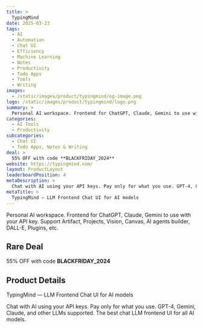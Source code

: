 ```yaml
---
title: >
  TypingMind
date: 2025-03-23
tags:
  - AI
  - Automation
  - Chat UI
  - Efficiency
  - Machine Learning
  - Notes
  - Productivity
  - Todo Apps
  - Tools
  - Writing
images:
  - /static/images/product/typingmind/og-image.png
logo: /static/images/product/typingmind/logo.png
summary: >
  Personal AI workspace. Frontend for ChatGPT, Claude, Gemini to use with your API key. Support Artifact, Projects, Vision, Canvas, AI agents builder, DALL-E, Plugins, etc.
categories:
  - AI Tools
  - Productivity
subcategories:
  - Chat UI
  - Todo Apps, Notes & Writing
deal: >
  55% OFF with code **BLACKFRIDAY_2024**
website: https://typingmind.com/
layout: ProductLayout
leaderboardPosition: 4
metaDescription: >
  Chat with AI using your API keys. Pay only for what you use. GPT-4, Gemini, Claude, and other LLMs supported. The best chat LLM frontend UI for all AI models.
metaTitle: >
  TypingMind — LLM Frontend Chat UI for AI models
---
```

Personal AI workspace. Frontend for ChatGPT, Claude, Gemini to use with your API key. Support Artifact, Projects, Vision, Canvas, AI agents builder, DALL-E, Plugins, etc.

## Rare Deal

55% OFF with code **BLACKFRIDAY_2024**

## Product Details

TypingMind — LLM Frontend Chat UI for AI models

Chat with AI using your API keys. Pay only for what you use. GPT-4, Gemini, Claude, and other LLMs supported. The best chat LLM frontend UI for all AI models.
